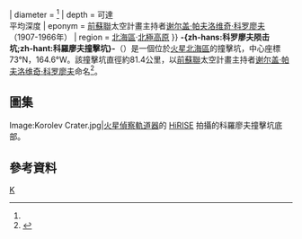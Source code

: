 {{Infobox crater
| title       = -{zh-hans:﻿科罗廖夫陨击坑;zh-hant:科羅廖夫撞擊坑}-
| image       = Perspective view of Korolev crater.jpg
| image_size  = 280px
| caption     = 依據[[火星快車號|火星快車號]]的觀測資料建構出的-{zh-hans:﻿科罗廖夫陨击坑;zh-hant:科羅廖夫撞擊坑}-電腦模型
| coordinate_title = [[火星地理#經緯坐標|坐標]]
| globe       = 火星
| coordinates = {{coord|72.77|N|164.58|E|globe:mars_type:landmark|display=inline,title}}<ref name="USGS">{{cite web|title=Gazetteer of Planetary Nomenclature {{!}} Korolev|url=http://planetarynames.wr.usgs.gov/Feature/3091|website=usgs.gov|publisher=[[International_Astronomical_Union|International Astronomical Union]]|accessdate=2015-03-04}}</ref>
| diameter    = {{convert|81.4|km|mi}}<ref name="USGS" />
| depth       = 可達{{convert|2.6|km|mi}}<br />平均深度{{convert|1.13|km|mi}}
| eponym      = [[前蘇聯|前蘇聯]]太空計畫主持者[[谢尔盖·帕夫洛维奇·科罗廖夫|谢尔盖·帕夫洛维奇·科罗廖夫]]（1907-1966年）
| region      = [[北海區|北海區]]·[[北極高原|北極高原]]
}}
'''-{zh-hans:﻿科罗廖夫陨击坑;zh-hant:科羅廖夫撞擊坑}-'''（{{lang-en|Korolev}}）是一個位於[[火星|火星]][[北海區|北海區]]的撞擊坑，中心座標73°N，164.6°W。該撞擊坑直徑約81.4公里，以[[前蘇聯|前蘇聯]]太空計畫主持者[[谢尔盖·帕夫洛维奇·科罗廖夫|谢尔盖·帕夫洛维奇·科罗廖夫]]命名<ref name="DLR">{{cite web |title=A winter wonderland in red and white – Korolev Crater on Mars |url=https://www.dlr.de/content/en/articles/news/2018/4/20181220_korolev-crater-on-mars.html |website=German Aerospace Center (DLR) |accessdate=2018-12-20}}</ref>。

==圖集==
<gallery>
Image:Korolev Crater.jpg|[[火星偵察軌道器|火星偵察軌道器]]的 [[高解析度成像科學設備|HiRISE]] 拍攝的科羅廖夫撞擊坑底部。
</gallery>

== 參考資料 ==
{{reflist}}
{{火星地理}}
{{commonscat|Korolev (Martian crater)}}
[[Category:火星撞擊坑|K]]

{{Mars-stub}}